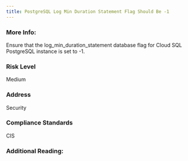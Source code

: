 ```yaml
---
title: PostgreSQL Log Min Duration Statement Flag Should Be -1
---
```


### More Info:

Ensure that the log_min_duration_statement database flag for Cloud SQL PostgreSQL instance is set to -1.

### Risk Level

Medium

### Address

Security

### Compliance Standards

CIS

### Additional Reading:
